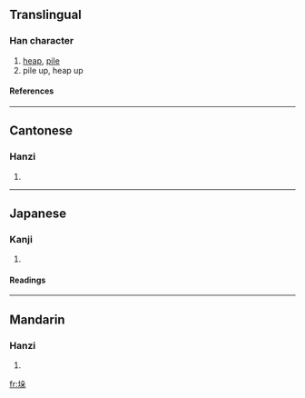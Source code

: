 {{see|垜}}

==Translingual==
===Han character===
{{Han char|rn=32|rad=土|as=06|sn=9|four=4719<sub>4</sub>|canj=土竹弓木 (GHND)}}
# [[heap]], [[pile]]
# pile up, heap up
====References====
{{Han ref|kx=0228.080|dkj=05048|dj=0464.060|hdz=10440.080|uh=579B|ud=22427|bh=CE57|bd=52823}}
----
==Cantonese==
===Hanzi===
{{yue-hanzi|jyut=|y=do2}}
# {{defn|Cantonese}}
----
==Japanese==
===Kanji===
{{ja-kanji|grade=|rs=土06}}
# {{defn|Japanese}} 
====Readings====
{{ja-readings|on=[[だ]] (da)|kun=}}
----
==Mandarin==
===Hanzi===
{{cmn-hanzi|pin=[[duǒ]] (duo3)|wg=to<sup>3</sup>}}
# {{defn|Mandarin}}

[[fr:垛]]